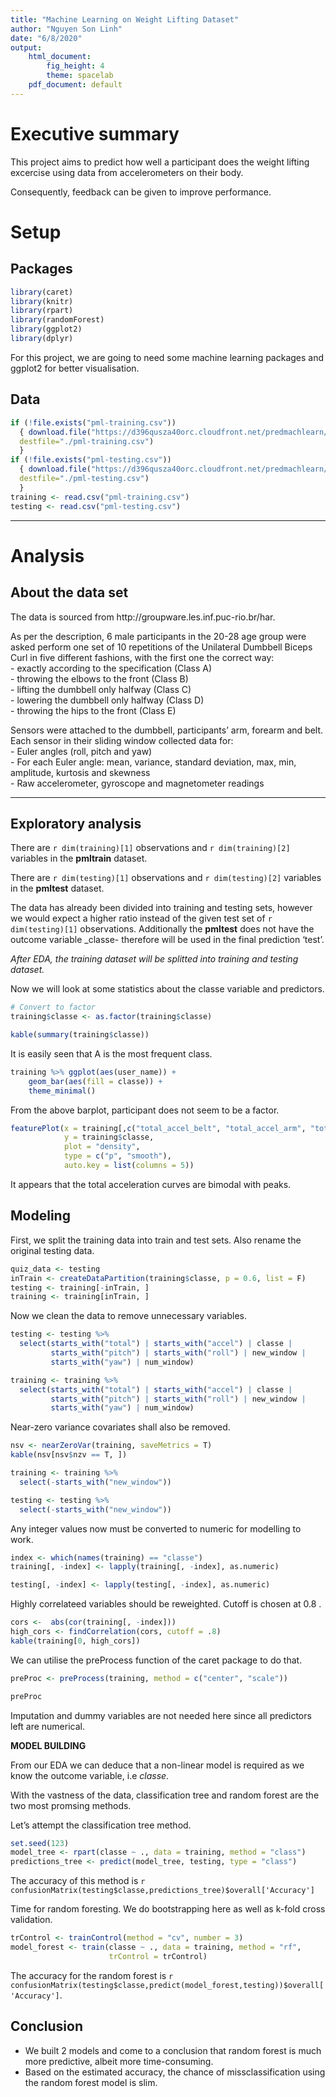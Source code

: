 ```yaml
---
title: "Machine Learning on Weight Lifting Dataset"
author: "Nguyen Son Linh"
date: "6/8/2020"
output: 
    html_document:
        fig_height: 4
        theme: spacelab
    pdf_document: default
---
```


# Executive summary  
This project aims to predict how well a participant does the weight lifting excercise using data from accelerometers on their body.  

Consequently, feedback can be given to improve performance.  

# Setup  

## Packages
```r
library(caret)
library(knitr)
library(rpart)
library(randomForest)
library(ggplot2)
library(dplyr)
```

For this project, we are going to need some machine learning packages and ggplot2 for better visualisation.  

## Data  

```r
if (!file.exists("pml-training.csv")) 
  { download.file("https://d396qusza40orc.cloudfront.net/predmachlearn/pml-training.csv", 
  destfile="./pml-training.csv")
  }
if (!file.exists("pml-testing.csv")) 
  { download.file("https://d396qusza40orc.cloudfront.net/predmachlearn/pml-testing.csv", 
  destfile="./pml-testing.csv")
  }
training <- read.csv("pml-training.csv")
testing <- read.csv("pml-testing.csv")
```

***  

# Analysis  

## About the data set  

The data is sourced from http://groupware.les.inf.puc-rio.br/har.  

As per the description, 6 male participants in the 20-28 age group were asked perform one set of 10 repetitions of the Unilateral Dumbbell Biceps Curl in five different fashions, with the first one the correct way:  
- exactly according to the specification (Class A)  
- throwing the elbows to the front (Class B)  
- lifting the dumbbell only halfway (Class C)   
- lowering the dumbbell only halfway (Class D)   
- throwing the hips to the front (Class E)  

Sensors were attached to the dumbbell, participants' arm, forearm and belt. Each sensor in their sliding window collected data for:  
- Euler angles (roll, pitch and yaw)  
- For each Euler angle: mean, variance, standard deviation, max, min, amplitude, kurtosis and skewness  
- Raw accelerometer, gyroscope and magnetometer readings  

***

## Exploratory analysis
There are `r dim(training)[1]` observations and `r dim(training)[2]` variables in the **pmltrain** dataset.

There are `r dim(testing)[1]` observations and `r dim(testing)[2]` variables in the **pmltest** dataset.

The data has already been divided into training and testing sets, however we would expect a higher ratio instead of the given test set of `r dim(testing)[1]` observations. Additionally the **pmltest** does not have the outcome variable _classe- therefore will be used in the final prediction 'test'. 

*After EDA, the training dataset will be splitted into training and testing dataset.*  

Now we will look at some statistics about the classe variable and predictors.  

```r
# Convert to factor
training$classe <- as.factor(training$classe)

kable(summary(training$classe))
```

It is easily seen that A is the most frequent class.  

```r
training %>% ggplot(aes(user_name)) +
    geom_bar(aes(fill = classe)) + 
    theme_minimal()
```

From the above barplot, participant does not seem to be a factor.  

```r
featurePlot(x = training[,c("total_accel_belt", "total_accel_arm", "total_accel_dumbbell","total_accel_forearm")], 
            y = training$classe, 
            plot = "density",
            type = c("p", "smooth"),
            auto.key = list(columns = 5))
```

It appears that the total acceleration curves are bimodal with peaks.  

## Modeling  

First, we split the training data into train and test sets. Also rename the original testing data.  
```r
quiz_data <- testing
inTrain <- createDataPartition(training$classe, p = 0.6, list = F)
testing <- training[-inTrain, ]
training <- training[inTrain, ]
```

Now we clean the data to remove unnecessary variables.

```r
testing <- testing %>% 
  select(starts_with("total") | starts_with("accel") | classe |
         starts_with("pitch") | starts_with("roll") | new_window |
         starts_with("yaw") | num_window)

training <- training %>% 
  select(starts_with("total") | starts_with("accel") | classe |
         starts_with("pitch") | starts_with("roll") | new_window |
         starts_with("yaw") | num_window)
```

Near-zero variance covariates shall also be removed.  

```r
nsv <- nearZeroVar(training, saveMetrics = T)
kable(nsv[nsv$nzv == T, ])

training <- training %>%
  select(-starts_with("new_window"))

testing <- testing %>%
  select(-starts_with("new_window"))
```


Any integer values now must be converted to numeric for modelling to work.  
```r
index <- which(names(training) == "classe")
training[, -index] <- lapply(training[, -index], as.numeric)

testing[, -index] <- lapply(testing[, -index], as.numeric)
```

Highly correlateed variables should be reweighted. Cutoff is chosen at 0.8 .  

```r
cors <-  abs(cor(training[, -index]))
high_cors <- findCorrelation(cors, cutoff = .8)
kable(training[0, high_cors])
```

We can utilise the preProcess function of the caret package to do that.  

```r
preProc <- preProcess(training, method = c("center", "scale"))

preProc
```

Imputation and dummy variables are not needed here since all predictors left are numerical.  

**MODEL BUILDING**  

From our EDA we can deduce that a non-linear model is required as we know the outcome variable, i.e *classe*.  

With the vastness of the data, classification tree and random forest are the two most promsing methods.  

Let's attempt the classification tree method.  
```r
set.seed(123)
model_tree <- rpart(classe ~ ., data = training, method = "class")
predictions_tree <- predict(model_tree, testing, type = "class")
```

The accuracy of this method is `r confusionMatrix(testing$classe,predictions_tree)$overall['Accuracy']`  

Time for random foresting. We do bootstrapping here as well as k-fold cross validation.  

```r
trControl <- trainControl(method = "cv", number = 3)
model_forest <- train(classe ~ ., data = training, method = "rf", 
                      trControl = trControl)
```

The accuracy for the random forest is `r confusionMatrix(testing$classe,predict(model_forest,testing))$overall['Accuracy']`.

## Conclusion  
- We built 2 models and come to a conclusion that random forest is much more predictive, albeit more time-consuming. 
- Based on the estimated accuracy, the chance of missclassification using the random forest model is slim.